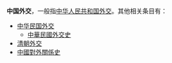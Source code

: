 '''中国外交'''，一般指[[中华人民共和国外交|中华人民共和国外交]]。其他相关条目有：
* [[中华民国外交|中华民国外交]]
** [[中華民國外交史|中華民國外交史]]
* [[清朝外交|清朝外交]]
* [[中國對外關係史|中國對外關係史]]

{{消歧义|Z|Cat=四字消歧义}}